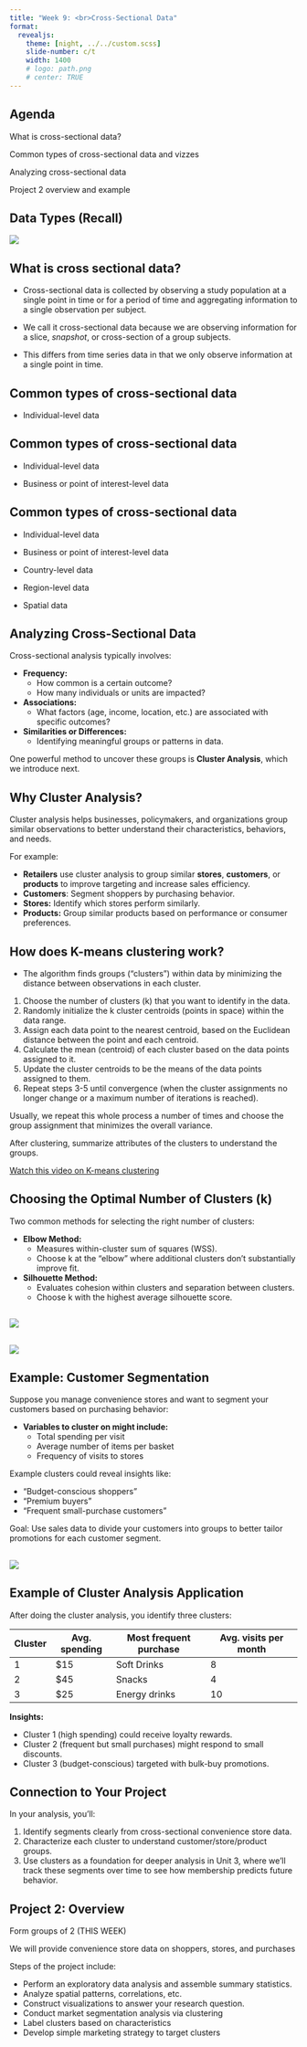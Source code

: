 ```yaml
---
title: "Week 9: <br>Cross-Sectional Data"
format: 
  revealjs:
    theme: [night, ../../custom.scss]
    slide-number: c/t
    width: 1400
    # logo: path.png
    # center: TRUE
---
```


## Agenda 

What is cross-sectional data?

Common types of cross-sectional data and vizzes

Analyzing cross-sectional data

Project 2 overview and example


<!-- example of big text fit to slide width -->

<!-- ::: {.r-fit-text} -->
<!-- Big Text -->
<!-- ::: -->

<!-- :::: {.columns style="text-align: center"} -->
<!-- ::: {.column width="40%"} -->
<!-- ::: -->
<!-- ::: {.column width="60%"} -->
<!-- ::: -->
<!-- :::: -->

## Data Types (Recall)

![](https://static.vecteezy.com/system/resources/previews/031/089/964/non_2x/the-relational-model-usually-operates-on-cross-sectional-or-time-series-data-while-the-sequential-model-works-with-more-complex-panel-data-which-combines-bot-vector.jpg)

## What is cross sectional data?
::: {.incremental}

- Cross-sectional data is collected by observing a study population at a single point in time or for a period of time and aggregating information to a single observation per subject.

- We call it cross-sectional data because we are observing information for a slice, *snapshot*, or cross-section of a group subjects.

- This differs from time series data in that we only observe information at a single point in time.
::: 

## 
<section data-background-image="includes/cross-sectional.png" data-background-size="contain">
</section>

## 
<section data-background-image="includes/cross-sectional-repeated.png" data-background-size="contain">
</section>


## Common types of cross-sectional data

- Individual-level data

## 
<section data-background-image="includes/health-survey.png" data-background-size="contain">
</section>

## 
<section data-background-image="includes/cex.png" data-background-size="contain">
</section>


## Common types of cross-sectional data

- Individual-level data

- Business or point of interest-level data

## 
<section data-background-image="includes/safegraph.png" data-background-size="contain">
</section>

## 
<section data-background-image="includes/starbucks.png" data-background-size="contain">
</section>

## Common types of cross-sectional data

- Individual-level data 

- Business or point of interest-level data

- Country-level data

- Region-level data

- Spatial data

## 
<section data-background-image="includes/map.png" data-background-size="contain">
</section>

## 
<section data-background-image="includes/map2.png" data-background-size="contain">
</section>



## Analyzing Cross-Sectional Data {.scrollable}

Cross-sectional analysis typically involves:

- **Frequency:**  
  - How common is a certain outcome?  
  - How many individuals or units are impacted?

- **Associations:**  
  - What factors (age, income, location, etc.) are associated with specific outcomes?

- **Similarities or Differences:**  
  - Identifying meaningful groups or patterns in data.  

One powerful method to uncover these groups is **Cluster Analysis**, which we introduce next.

<!-- ![](https://media.istockphoto.com/id/1128971953/vector/modern-multicultural-society-concept-with-crowd-of-people.jpg?s=612x612&w=0&k=20&c=OiUCmzDfI6C9Mb -->


## Why Cluster Analysis? {.scrollable}

Cluster analysis helps businesses, policymakers, and organizations group similar observations to better understand their characteristics, behaviors, and needs.

For example:

- **Retailers** use cluster analysis to group similar **stores**, **customers**, or **products** to improve targeting and increase sales efficiency.
- **Customers**: Segment shoppers by purchasing behavior.
- **Stores:** Identify which stores perform similarly.
- **Products:** Group similar products based on performance or consumer preferences.

## How does K-means clustering work? {.scrollable}

- The algorithm finds groups ("clusters") within data by minimizing the distance between observations in each cluster.

1. Choose the number of clusters (k) that you want to identify in the data.
2. Randomly initialize the k cluster centroids (points in space) within the data range.
3. Assign each data point to the nearest centroid, based on the Euclidean distance between the point and each centroid.
4. Calculate the mean (centroid) of each cluster based on the data points assigned to it.
5. Update the cluster centroids to be the means of the data points assigned to them.
6. Repeat steps 3-5 until convergence (when the cluster assignments no longer change or a maximum number of iterations is reached).

Usually, we repeat this whole process a number of times and choose the group assignment that minimizes the overall variance.

After clustering, summarize attributes of the clusters to understand the groups.

[Watch this video on K-means clustering](https://youtu.be/4b5d3muPQmA)

## Choosing the Optimal Number of Clusters (k)  {.scrollable}

Two common methods for selecting the right number of clusters:

- **Elbow Method:**  
  - Measures within-cluster sum of squares (WSS).  
  - Choose k at the "elbow" where additional clusters don't substantially improve fit.

- **Silhouette Method:**  
  - Evaluates cohesion within clusters and separation between clusters.  
  - Choose k with the highest average silhouette score.


##

![](includes/elbow_example.png)

##

![](includes/silhouette_example.png)

## Example: Customer Segmentation  {.scrollable}

Suppose you manage convenience stores and want to segment your customers based on purchasing behavior:

- **Variables to cluster on might include:**  
  - Total spending per visit  
  - Average number of items per basket  
  - Frequency of visits to stores

Example clusters could reveal insights like:

- "Budget-conscious shoppers"
- "Premium buyers"
- "Frequent small-purchase customers"

Goal: Use sales data to divide your customers into groups to better tailor promotions for each customer segment.

##

![](includes/customer_segmentation.png)


## Example of Cluster Analysis Application {.scrollable}

After doing the cluster analysis, you identify three clusters:

| Cluster | Avg. spending | Most frequent purchase | Avg. visits per month |
|---------|---------------|------------------------|-----------------------|
| 1       | \$15          | Soft Drinks            | 8                     |
| 2       | \$45          | Snacks                 | 4                     |
| 3       | \$25           | Energy drinks          | 10                    |

**Insights:**

- Cluster 1 (high spending) could receive loyalty rewards.
- Cluster 2 (frequent but small purchases) might respond to small discounts.
- Cluster 3 (budget-conscious) targeted with bulk-buy promotions.

## Connection to Your Project

In your analysis, you'll:

1. Identify segments clearly from cross-sectional convenience store data.
2. Characterize each cluster to understand customer/store/product groups.
3. Use clusters as a foundation for deeper analysis in Unit 3, where we'll track these segments over time to see how membership predicts future behavior.


<!-- Make these clicker questions -->

<!-- - What is the association between average income and household food waste? -->

<!-- - How much do consumers spend on coffee products in a particular area? Does coffee spending differ by age? -->

<!-- - How could I use cross-sectional data to decide where to open a new grocery store?  -->

<!-- ## Analyzing Cross-Sectional Data -->

<!-- How might you use cross-sectional data to decide where to open a new grocery store? -->

<!-- *Take a minute to write out what information you would need in a dataset to apply cluster analysis.* -->


## Project 2: Overview {.scrollable}

Form groups of 2 (THIS WEEK)

We will provide convenience store data on shoppers, stores, and purchases

Steps of the project include:

- Perform an exploratory data analysis and assemble summary statistics.
- Analyze spatial patterns, correlations, etc.
- Construct visualizations to answer your research question.
- Conduct market segmentation analysis via clustering
- Label clusters based on characteristics
- Develop simple marketing strategy to target clusters


<!-- ## Project 2: Example -->

<!-- **Research Objective:** -->

<!-- - Develop wildfire mitigation recommendations for at-risk communities -->

<!-- **Important background details:** -->

<!-- - Wildfire mitigation: community fuel treatments, grant programs to help offset costs, regulations and enforcement -->

<!-- - Some communities already do wildfire risk mitigation. Does one size fit all, or are there certain strategies that work better in certain communities? -->

<!--
## Example: ESRI Tapestry

![](includes/esri_tapestry.jpeg)
-->

<!-- ## Project 2: Example -->

<!-- - Collect data on community characteristics (socioeconomic and demographics from census) and wildfire risk  -->

<!-- - Use clustering to identify which communities are similar to each other -->

<!-- - Name the clusters -->

<!-- - Characterize the wildfire risk mitigation approaches that worked within clusters -->

<!-- ## Project 2: Example -->

<!-- ```{=html} -->
<!-- <iframe width="100%" height="100%" src="includes/WiRe_meeting.html"></iframe> -->
<!-- ``` -->